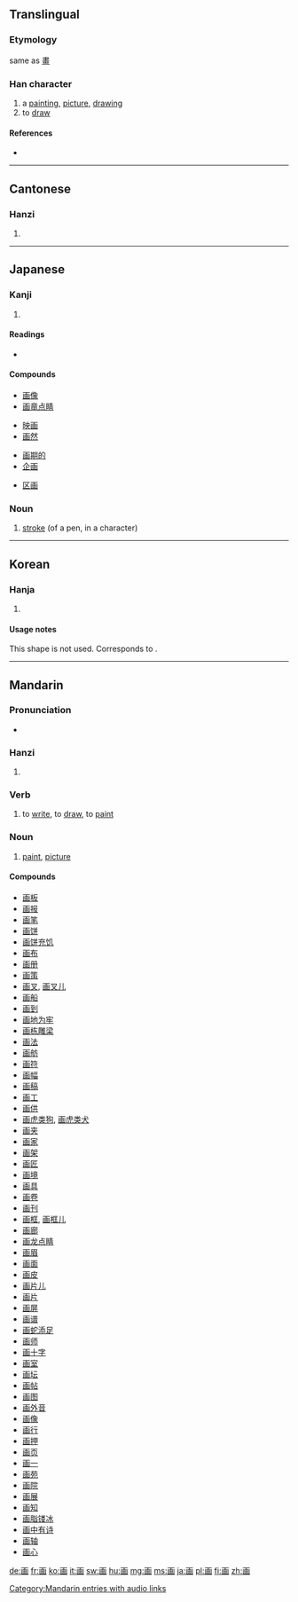 {{also|畫}}
==Translingual==
{{stroke order|type=bw}}

===Etymology===
same as [[畫]]

===Han character===
{{Han char|rn=102|rad=田|as=03|sn=8|four=|canj=一山田 (MUW)}}

# a [[painting]], [[picture]], [[drawing]]
# to [[draw]]

====References====
* {{Han ref|kx=0759.080|dkj=21739|dj=1169.080|hdz=42530.050|uh=753B|ud=30011}}

----

==Cantonese==

===Hanzi===
{{yue-hanzi|jyut=|y=[[wa2]], [[waak6]]|tra=畫}}

# {{defn|Cantonese}}

----

==Japanese==

===Kanji===
{{ja-kanji|grade=2|rs=田03}}

# {{defn|Japanese}}

====Readings====
* {{ja-readings|on=[[が]] (ga), [[かく]] (kaku)|kun=[[かぎる]] (kagiru), [[はかる]] (hakaru), [[はかりごと]] (hakarigoto)}}

====Compounds====
{{top4}}
* [[画像]]
* [[画竜点睛]]
{{mid4}}
* [[映画]]
* [[画然]]
{{mid4}}
* [[画期的]]
* [[企画]]
{{mid4}}
* [[区画]]
{{bottom}}

===Noun===
{{ja-noun|k|hira=かく|rom=kaku}}

# [[stroke]] (of a pen, in a character)

----

==Korean==

===Hanja===
{{ko-hanja|hangeul=화 (획)|eumhun=그림 화|rv=hwa (hoek)|mr=hwa (hoek)|y=hwa (hoyk)}}

# {{defn|Korean}}

====Usage notes====
This shape is not used. Corresponds to {{KOchar|畵}}.

----

==Mandarin==

===Pronunciation===
* {{audio|zh-huà.ogg|audio}}

===Hanzi===
{{cmn-hanzi|tra=畫|pin=[[huà]] ([[hua4]]), [[zhèn]] ([[zhen4]])|wg=[[hua4|hua<sup>4</sup>]], [[chen4|chen<sup>4</sup>]]}}

# {{defn|Mandarin}}

===Verb===
{{cmn-verb|s|pin=huà|tra=畫|sim=画|tas=|pint=hua4|rs=田03}}

# to [[write]], to [[draw]], to [[paint]]

===Noun===
{{cmn-noun|s|pin=huà|tra=畫|sim=画|tas=|pint=hua4|rs=田03}}

# [[paint]], [[picture]]

====Compounds====
* [[画板]]
* [[画报]]
* [[画笔]]
* [[画饼]]
* [[画饼充饥]]
* [[画布]]
* [[画册]]
* [[画策]]
* [[画叉]], [[画叉儿]]
* [[画船]]
* [[画到]]
* [[画地为牢]]
* [[画栋雕梁]]
* [[画法]]
* [[画舫]]
* [[画符]]
* [[画幅]]
* [[画稿]]
* [[画工]]
* [[画供]]
* [[画虎类狗]], [[画虎类犬]]
* [[画夹]]
* [[画家]]
* [[画架]]
* [[画匠]]
* [[画境]]
* [[画具]]
* [[画卷]]
* [[画刊]]
* [[画框]], [[画框儿]]
* [[画廊]]
* [[画龙点睛]]
* [[画眉]]
* [[画面]]
* [[画皮]]
* [[画片儿]]
* [[画片]]
* [[画屏]]
* [[画谱]]
* [[画蛇添足]]
* [[画师]]
* [[画十字]]
* [[画室]]
* [[画坛]]
* [[画帖]]
* [[画图]]
* [[画外音]]
* [[画像]]
* [[画行]]
* [[画押]]
* [[画页]]
* [[画一]]
* [[画苑]]
* [[画院]]
* [[画展]]
* [[画知]]
* [[画脂镂冰]]
* [[画中有诗]]
* [[画轴]]
* [[画心]]

[[Category:Mandarin entries with audio links]]

[[de:画]]
[[fr:画]]
[[ko:画]]
[[it:画]]
[[sw:画]]
[[hu:画]]
[[mg:画]]
[[ms:画]]
[[ja:画]]
[[pl:画]]
[[fi:画]]
[[zh:画]]